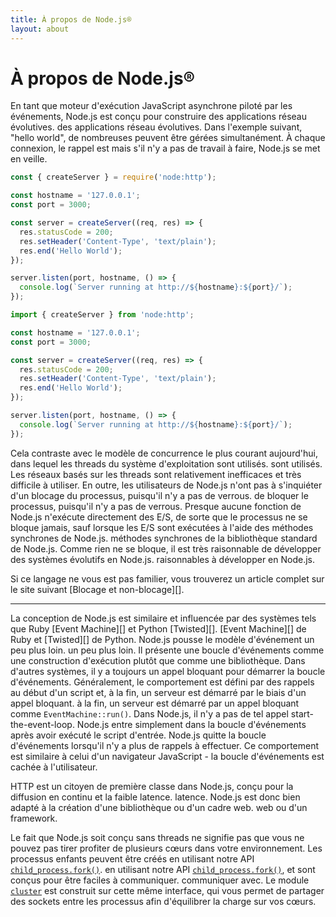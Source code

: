 ```yaml
---
title: À propos de Node.js®
layout: about
---
```


# À propos de Node.js®

En tant que moteur d'exécution JavaScript asynchrone piloté par les événements, Node.js est conçu pour construire des applications réseau évolutives.
des applications réseau évolutives. Dans l'exemple suivant, "hello world", de nombreuses
peuvent être gérées simultanément. À chaque connexion, le rappel est
mais s'il n'y a pas de travail à faire, Node.js se met en veille.

```cjs
const { createServer } = require('node:http');

const hostname = '127.0.0.1';
const port = 3000;

const server = createServer((req, res) => {
  res.statusCode = 200;
  res.setHeader('Content-Type', 'text/plain');
  res.end('Hello World');
});

server.listen(port, hostname, () => {
  console.log(`Server running at http://${hostname}:${port}/`);
});
```

```mjs
import { createServer } from 'node:http';

const hostname = '127.0.0.1';
const port = 3000;

const server = createServer((req, res) => {
  res.statusCode = 200;
  res.setHeader('Content-Type', 'text/plain');
  res.end('Hello World');
});

server.listen(port, hostname, () => {
  console.log(`Server running at http://${hostname}:${port}/`);
});
```

Cela contraste avec le modèle de concurrence le plus courant aujourd'hui, dans lequel les threads du système d'exploitation sont utilisés.
sont utilisés. Les réseaux basés sur les threads sont relativement inefficaces et très
difficile à utiliser. En outre, les utilisateurs de Node.js n'ont pas à s'inquiéter d'un blocage du processus, puisqu'il n'y a pas de verrous.
de bloquer le processus, puisqu'il n'y a pas de verrous. Presque aucune fonction de
Node.js n'exécute directement des E/S, de sorte que le processus ne se bloque jamais, sauf lorsque les E/S sont exécutées à l'aide des méthodes synchrones de Node.js.
méthodes synchrones de la bibliothèque standard de Node.js. Comme rien ne se bloque, il est très raisonnable de développer des systèmes évolutifs en Node.js.
raisonnables à développer en Node.js.

Si ce langage ne vous est pas familier, vous trouverez un article complet sur le site suivant
[Blocage et non-blocage][].

---

La conception de Node.js est similaire et influencée par des systèmes tels que Ruby [Event Machine][] et Python [Twisted][].
[Event Machine][] de Ruby et [Twisted][] de Python. Node.js pousse le modèle d'événement un peu plus loin.
un peu plus loin. Il présente une boucle d'événements comme une construction d'exécution plutôt que comme une bibliothèque. Dans d'autres systèmes,
il y a toujours un appel bloquant pour démarrer la boucle d'événements.
Généralement, le comportement est défini par des rappels au début d'un script et, à la fin, un serveur est démarré par le biais d'un appel bloquant.
à la fin, un serveur est démarré par un appel bloquant comme `EventMachine::run()`.
Dans Node.js, il n'y a pas de tel appel start-the-event-loop. Node.js entre simplement dans la boucle d'événements après avoir exécuté le script d'entrée. Node.js
quitte la boucle d'événements lorsqu'il n'y a plus de rappels à effectuer. Ce comportement
est similaire à celui d'un navigateur JavaScript - la boucle d'événements est cachée à l'utilisateur.

HTTP est un citoyen de première classe dans Node.js, conçu pour la diffusion en continu et la faible latence.
latence. Node.js est donc bien adapté à la création d'une bibliothèque ou d'un cadre web.
web ou d'un framework.

Le fait que Node.js soit conçu sans threads ne signifie pas que vous ne pouvez pas tirer
profiter de plusieurs cœurs dans votre environnement. Les processus enfants peuvent être créés en utilisant notre API [`child_process.fork()`][].
en utilisant notre API [`child_process.fork()`][], et sont conçus pour être faciles à communiquer.
communiquer avec. Le module [`cluster`][] est construit sur cette même interface,
qui vous permet de partager des sockets entre les processus afin d'équilibrer la charge
sur vos cœurs.

[bloquant ou non bloquant]: /learn/asynchronous-work/overview-of-blocking-vs-non-blocking
[`child_process.fork()`]: https://nodejs.org/api/child_process.html
[`cluster`]: https://nodejs.org/api/cluster.html
[événements machine]: https://github.com/eventmachine/eventmachine
[tordu]: https://twistedmatrix.com/trac/
